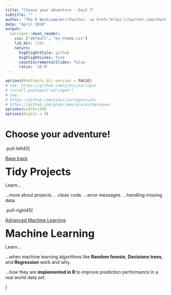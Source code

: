 ```yaml
---
title: "Choose your adventure - Day3 I"
subtitle: ""
author: "The R Bootcamp<br/>Twitter: <a href='https://twitter.com/therbootcamp'>@therbootcamp</a>"
date: "April 2018"
output:
  xaringan::moon_reader:
    css: ["default", "my-theme.css"]
    lib_dir: libs
    nature:
      highlightStyle: github
      highlightLines: true
      countIncrementalSlides: false
      ratio: '16:9'
---
```




```r
options(htmltools.dir.version = FALSE)
# see: https://github.com/yihui/xaringan
# install.packages("xaringan")
# see: 
# https://github.com/yihui/xaringan/wiki
# https://github.com/gnab/remark/wiki/Markdown
options(width=110)
options(digits = 4)
```

# Choose your adventure!

.pull-left45[

<u>Base track</u><br>

<font size="6"><b>Tidy Projects</b></font><br>

Learn... 

...more about projects.
...clean code.
...error messages.
...handling missing data.

.pull-right45[

<u>Advanced Machine Learning</u><br>

<font size="6"><b>Machine Learning</b></font><br>

Learn... 

...when machine learning algorithms like **Random forests**, **Decisions trees**, and **Regression** work and why.

...how they are **implemented in R** to improve prediction performance in a real world data set.  

]




